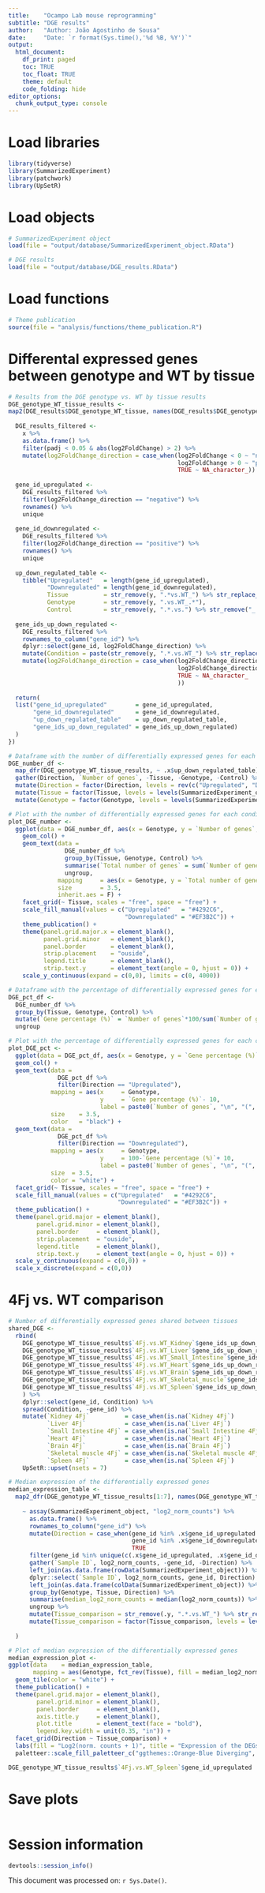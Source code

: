 ```yaml
---
title:    "Ocampo Lab mouse reprogramming"
subtitle: "DGE results"
author:   "Author: João Agostinho de Sousa"
date:     "Date: `r format(Sys.time(),'%d %B, %Y')`"
output:
  html_document:
    df_print: paged
    toc: TRUE
    toc_float: TRUE
    theme: default
    code_folding: hide
editor_options:
  chunk_output_type: console
---
```


# Load libraries
```r

library(tidyverse)
library(SummarizedExperiment)
library(patchwork)
library(UpSetR)

```

# Load objects
```r

# SummarizedExperiment object
load(file = "output/database/SummarizedExperiment_object.RData")

# DGE results
load(file = "output/database/DGE_results.RData")

```

# Load functions
```r

# Theme publication
source(file = "analysis/functions/theme_publication.R")

```

# Differental expressed genes between genotype and WT by tissue
```r
# Results from the DGE genotype vs. WT by tissue results
DGE_genotype_WT_tissue_results <- 
map2(DGE_results$DGE_genotype_WT_tissue, names(DGE_results$DGE_genotype_WT_tissue), function(x, y){
  
  DGE_results_filtered <- 
    x %>% 
    as.data.frame() %>% 
    filter(padj < 0.05 & abs(log2FoldChange) > 2) %>% 
    mutate(log2FoldChange_direction = case_when(log2FoldChange < 0 ~ "negative",
                                                log2FoldChange > 0 ~ "positive",
                                                TRUE ~ NA_character_))
  
  gene_id_upregulated <- 
    DGE_results_filtered %>% 
    filter(log2FoldChange_direction == "negative") %>% 
    rownames() %>% 
    unique
  
  gene_id_downregulated <- 
    DGE_results_filtered %>% 
    filter(log2FoldChange_direction == "positive") %>% 
    rownames() %>% 
    unique
  
  up_down_regulated_table <- 
    tibble("Upregulated"   = length(gene_id_upregulated),
           "Downregulated" = length(gene_id_downregulated),
           Tissue          = str_remove(y, ".*vs.WT_") %>% str_replace_all("_", " "),
           Genotype        = str_remove(y, ".vs.WT_.*"),
           Control         = str_remove(y, ".*.vs.") %>% str_remove("_.*"))
  
  gene_ids_up_down_regulated <- 
    DGE_results_filtered %>% 
    rownames_to_column("gene_id") %>% 
    dplyr::select(gene_id, log2FoldChange_direction) %>% 
    mutate(Condition = paste(str_remove(y, ".*.vs.WT_") %>% str_replace_all("_", " "), str_remove(y, ".vs.WT_.*"))) %>% 
    mutate(log2FoldChange_direction = case_when(log2FoldChange_direction == "negative" ~ "Upregulated",
                                                log2FoldChange_direction == "positive" ~ "Downregulated",
                                                TRUE ~ NA_character_
                                                ))
  
  return(
  list("gene_id_upregulated"        = gene_id_upregulated,
       "gene_id_downregulated"      = gene_id_downregulated,
       "up_down_regulated_table"    = up_down_regulated_table,
       "gene_ids_up_down_regulated" = gene_ids_up_down_regulated)
  )
})

# Dataframe with the number of differentially expressed genes for each condition
DGE_number_df <- 
  map_dfr(DGE_genotype_WT_tissue_results, ~ .x$up_down_regulated_table) %>% 
  gather(Direction, `Number of genes`, -Tissue, -Genotype, -Control) %>% 
  mutate(Direction = factor(Direction, levels = rev(c("Upregulated", "Downregulated")))) %>% 
  mutate(Tissue = factor(Tissue, levels = levels(SummarizedExperiment_object$Tissue))) %>%
  mutate(Genotype = factor(Genotype, levels = levels(SummarizedExperiment_object$Genotype)))

# Plot with the number of differentially expressed genes for each condition
plot_DGE_number <- 
  ggplot(data = DGE_number_df, aes(x = Genotype, y = `Number of genes`, fill = Direction)) + 
    geom_col() + 
    geom_text(data = 
                DGE_number_df %>% 
                group_by(Tissue, Genotype, Control) %>% 
                summarise(`Total number of genes` = sum(`Number of genes`)) %>% 
                ungroup, 
              mapping     = aes(x = Genotype, y = `Total number of genes` + 175, label = `Total number of genes`), 
              size        = 3.5, 
              inherit.aes = F) +
    facet_grid(~ Tissue, scales = "free", space = "free") +
    scale_fill_manual(values = c("Upregulated"   = "#4292C6",
                                 "Downregulated" = "#EF3B2C")) +
    theme_publication() +
    theme(panel.grid.major.x = element_blank(),
          panel.grid.minor   = element_blank(),
          panel.border       = element_blank(), 
          strip.placement    = "ouside", 
          legend.title       = element_blank(),
          strip.text.y       = element_text(angle = 0, hjust = 0)) +
    scale_y_continuous(expand = c(0,0), limits = c(0, 4000))

# Dataframe with the percentage of differentially expressed genes for each condition
DGE_pct_df <-
  DGE_number_df %>%
  group_by(Tissue, Genotype, Control) %>% 
  mutate(`Gene percentage (%)` = `Number of genes`*100/sum(`Number of genes`)) %>%
  ungroup

# Plot with the percentage of differentially expressed genes for each condition
plot_DGE_pct <- 
  ggplot(data = DGE_pct_df, aes(x = Genotype, y = `Gene percentage (%)`, fill = Direction)) + 
  geom_col() + 
  geom_text(data = 
              DGE_pct_df %>% 
              filter(Direction == "Upregulated"), 
            mapping = aes(x     = Genotype, 
                          y     = `Gene percentage (%)`- 10, 
                          label = paste0(`Number of genes`, "\n", "(", round(`Gene percentage (%)`), "%)")),
            size    = 3.5, 
            color   = "black") +
  geom_text(data = 
              DGE_pct_df %>% 
              filter(Direction == "Downregulated"), 
            mapping = aes(x     = Genotype, 
                          y     = 100-`Gene percentage (%)`+ 10, 
                          label = paste0(`Number of genes`, "\n", "(", round(`Gene percentage (%)`), "%)")),
            size  = 3.5, 
            color = "white") +
  facet_grid(~ Tissue, scales = "free", space = "free") +
  scale_fill_manual(values = c("Upregulated"   = "#4292C6",
                               "Downregulated" = "#EF3B2C")) +
  theme_publication() +
  theme(panel.grid.major = element_blank(),
        panel.grid.minor = element_blank(),
        panel.border     = element_blank(), 
        strip.placement  = "ouside", 
        legend.title     = element_blank(),
        strip.text.y     = element_text(angle = 0, hjust = 0)) +
  scale_y_continuous(expand = c(0,0)) +
  scale_x_discrete(expand = c(0,0))

```

# 4Fj vs. WT comparison
```r

# Number of differentially expressed genes shared between tissues
shared_DGE <- 
  rbind(
    DGE_genotype_WT_tissue_results$`4Fj.vs.WT_Kidney`$gene_ids_up_down_regulated,
    DGE_genotype_WT_tissue_results$`4Fj.vs.WT_Liver`$gene_ids_up_down_regulated,
    DGE_genotype_WT_tissue_results$`4Fj.vs.WT_Small_Intestine`$gene_ids_up_down_regulated,
    DGE_genotype_WT_tissue_results$`4Fj.vs.WT_Heart`$gene_ids_up_down_regulated,
    DGE_genotype_WT_tissue_results$`4Fj.vs.WT_Brain`$gene_ids_up_down_regulated,
    DGE_genotype_WT_tissue_results$`4Fj.vs.WT_Skeletal_muscle`$gene_ids_up_down_regulated,
    DGE_genotype_WT_tissue_results$`4Fj.vs.WT_Spleen`$gene_ids_up_down_regulated
    ) %>% 
    dplyr::select(gene_id, Condition) %>% 
    spread(Condition, -gene_id) %>% 
    mutate(`Kidney 4Fj`          = case_when(is.na(`Kidney 4Fj`)           ~ 0, TRUE ~ 1),
           `Liver 4Fj`           = case_when(is.na(`Liver 4Fj`)            ~ 0, TRUE ~ 1),
           `Small Intestine 4Fj` = case_when(is.na(`Small Intestine 4Fj`)  ~ 0, TRUE ~ 1),
           `Heart 4Fj`           = case_when(is.na(`Heart 4Fj`)            ~ 0, TRUE ~ 1),
           `Brain 4Fj`           = case_when(is.na(`Brain 4Fj`)            ~ 0, TRUE ~ 1),
           `Skeletal muscle 4Fj` = case_when(is.na(`Skeletal muscle 4Fj`)  ~ 0, TRUE ~ 1),
           `Spleen 4Fj`          = case_when(is.na(`Spleen 4Fj`)           ~ 0, TRUE ~ 1)) %>% 
    UpSetR::upset(nsets = 7)

# Median expression of the differentially expressed genes
median_expression_table <- 
  map2_dfr(DGE_genotype_WT_tissue_results[1:7], names(DGE_genotype_WT_tissue_results[1:7]),
          
    ~ assay(SummarizedExperiment_object, "log2_norm_counts") %>% 
      as.data.frame() %>% 
      rownames_to_column("gene_id") %>% 
      mutate(Direction = case_when(gene_id %in% .x$gene_id_upregulated   ~ "Upregulated",
                                   gene_id %in% .x$gene_id_downregulated ~ "Downregulated",
                                   TRUE                                  ~ NA_character_)) %>%
      filter(gene_id %in% unique(c(.x$gene_id_upregulated, .x$gene_id_downregulated))) %>% 
      gather(`Sample ID`, log2_norm_counts, -gene_id, -Direction) %>% 
      left_join(as.data.frame(rowData(SummarizedExperiment_object))) %>% 
      dplyr::select(`Sample ID`, log2_norm_counts, gene_id, Direction) %>% 
      left_join(as.data.frame(colData(SummarizedExperiment_object)) %>% rownames_to_column("Sample ID")) %>% 
      group_by(Genotype, Tissue, Direction) %>%
      summarise(median_log2_norm_counts = median(log2_norm_counts)) %>%
      ungroup %>% 
      mutate(Tissue_comparison = str_remove(.y, ".*.vs.WT_") %>% str_replace_all("_", " ")) %>% 
      mutate(Tissue_comparison = factor(Tissue_comparison, levels = levels(SummarizedExperiment_object$Tissue)))
    
  )

# Plot of median expression of the differentially expressed genes
median_expression_plot <-
ggplot(data    = median_expression_table,
       mapping = aes(Genotype, fct_rev(Tissue), fill = median_log2_norm_counts)) + 
  geom_tile(color = "white") +
  theme_publication() +
  theme(panel.grid.major = element_blank(),
        panel.grid.minor = element_blank(), 
        panel.border     = element_blank(), 
        axis.title.y     = element_blank(), 
        plot.title       = element_text(face = "bold"),
        legend.key.width = unit(0.35, "in")) +
  facet_grid(Direction ~ Tissue_comparison) +
  labs(fill = "Log2(norm. counts + 1)", title = "Expression of the DEGs between 4Fj and WT", subtitle = "The results presented are the median normalized counts of the biological replicates and genes") +
  paletteer::scale_fill_paletteer_c("ggthemes::Orange-Blue Diverging", direction = -1)

DGE_genotype_WT_tissue_results$`4Fj.vs.WT_Spleen`$gene_id_upregulated


```


# Save plots
```r


```

# Session information
```r

devtools::session_info()

```

This document was processed on: `r Sys.Date()`.
